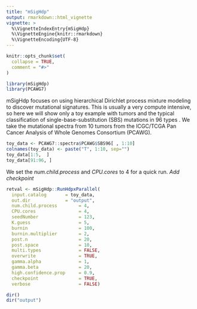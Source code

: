 ```yaml
---
title: "mSigHdp"
output: rmarkdown::html_vignette
vignette: >
  %\VignetteIndexEntry{mSigHdp}
  %\VignetteEngine{knitr::rmarkdown}
  %\VignetteEncoding{UTF-8}
---
```


```r
knitr::opts_chunk$set(
  collapse = TRUE,
  comment = "#>"
)
```

```r
library(mSigHdp)
library(PCAWG7)
```

mSigHdp focuses on using hierarchical Dirichlet process mixture modeling
to discover mutational signatures. This is usually a very compute intensive, 
so here we will show only a toy example with tumors and the typical
classification of single-base-substitution (SBS) mutations in 96 types <ref>.
We take the mutational spectra from
10 tumors from the ICGC/TCGA Pan Cancer Analysis of Whole Genomes
Consortium (PCAWG).

```r
toy_data <- PCAWG7::spectra$PCAWG$SBS96[ , 1:10]
colnames(toy_data) <- paste("T", 1:10, sep="")
toy_data[1:5,  ]
toy_data[91:96, ]
```

We set the _num.child.process_ and _CPU.cores_ to 4 for a quick run. 
*Add checkpoint*

```r


retval <- mSigHdp::RunHdpxParallel(
  input.catalog       = toy_data,
  out.dir             = "output",
  num.child.process        = 4, 
  CPU.cores                = 4,
  seedNumber               = 123,
  K.guess                  = 5,
  burnin                   = 100,
  burnin.multiplier        = 2,
  post.n                   = 20, 
  post.space               = 10, 
  multi.types              = FALSE, 
  overwrite                = TRUE,
  gamma.alpha              = 1,
  gamma.beta               = 20, 
  high.confidence.prop     = 0.9,
  checkpoint               = TRUE,
  verbose                  = FALSE) 

dir()
dir("output")


```

